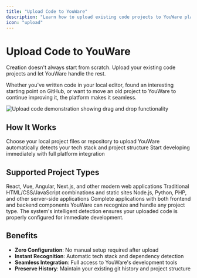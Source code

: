 ```yaml
---
title: "Upload Code to YouWare"
description: "Learn how to upload existing code projects to YouWare platform with automatic tech stack detection and seamless integration"
icon: "upload"
---
```



# Upload Code to YouWare

<Info>
Creation doesn't always start from scratch. Upload your existing code projects and let YouWare handle the rest.
</Info>

Whether you've written code in your local editor, found an interesting starting point on GitHub, or want to move an old project to YouWare to continue improving it, the platform makes it seamless.

<img 
  src="/images/upload_code.gif" 
  alt="Upload code demonstration showing drag and drop functionality"
/>

## How It Works

<Steps>
  <Step title="Select Your Project" icon="folder-open">
    Choose your local project files or repository to upload
  </Step>
  <Step title="Automatic Detection" icon="search">
    YouWare automatically detects your tech stack and project structure
  </Step>
  <Step title="Ready to Code" icon="play">
    Start developing immediately with full platform integration
  </Step>
</Steps>

## Supported Project Types

<CardGroup cols={2}>
  <Card title="Modern Frameworks" icon="react" color="#61DAFB">
    React, Vue, Angular, Next.js, and other modern web applications
  </Card>
  <Card title="Classic Web" icon="code" color="#F7DF1E">
    Traditional HTML/CSS/JavaScript combinations and static sites
  </Card>
  <Card title="Backend Projects" icon="server" color="#339933">
    Node.js, Python, PHP, and other server-side applications
  </Card>
  <Card title="Full-Stack Apps" icon="layers" color="#FF6B6B">
    Complete applications with both frontend and backend components
  </Card>
</CardGroup>

<Tip>
YouWare can recognize and handle any project type. The system's intelligent detection ensures your uploaded code is properly configured for immediate development.
</Tip>

## Benefits

- **Zero Configuration**: No manual setup required after upload
- **Instant Recognition**: Automatic tech stack and dependency detection  
- **Seamless Integration**: Full access to YouWare's development tools
- **Preserve History**: Maintain your existing git history and project structure
